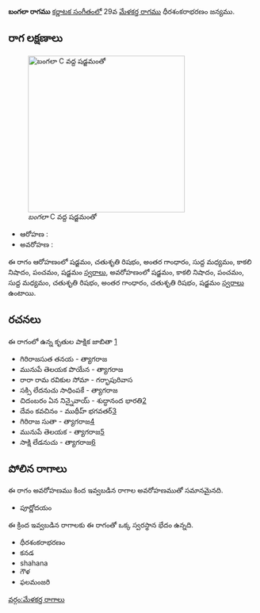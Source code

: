 {{Infobox ragam
	| name          	= బంగలా
	| synonym	    	= 
	| mela          	= 
	| chakra        	= 
	| janaka        	= 
	| type          	= షడవ
	| arohanam      	= {{svaraC|S|R2|G3|M1|N3|P|S'}} 
	| avarohanam    	= {{svaraC|S'|N3|P|M1|R2|G3|R2|S}}
	| jeeva         	=
	| chhaya        	=
	| nyasa         	=
	| vishesha      	= 
	| equivalent  		= 
}}
{{కర్ణాటక సంగీత రాగాలు}}
'''బంగలా రాగము''' [[కర్ణాటక సంగీతం]]లో 29వ [[మేళకర్త రాగము]] ధీరశంకరాభరణం జన్యము. 


==రాగ లక్షణాలు==
[[Image:bangala_kb2wiki.png|thumb|right|316px|''బంగలా'' C వద్ద షడ్జమంతో]]

* ఆరోహణ : {{svaraC|S|R2|G3|M1|N3|P|S'}} 
* అవరోహణ : {{svaraC|S'|N3|P|M1|R2|G3|R2|S}}

ఈ రాగం ఆరోహణంలో షడ్జమం, చతుశృతి రిషభం, అంతర గాంధారం, సుద్ద మధ్యమం, కాకలి  నిషాదం, పంచమం, షడ్జమం [[స్వరాలు]], అవరోహణంలో షడ్జమం, కాకలి  నిషాదం, పంచమం, సుద్ద మధ్యమం, చతుశృతి రిషభం, అంతర గాంధారం, చతుశృతి రిషభం, షడ్జమం [[స్వరాలు]] ఉంటాయి.

==రచనలు==
ఈ రాగంలో ఉన్న కృతుల పాక్షిక జాబితా [https://github.com/ssrihari/ragavardhini/blob/master/ragas/kritis.psv]
* గిరిరాజసుత తనయ - త్యాగరాజ
* మునుపే తెలయక పొయేన - త్యాగరాజ
* రారా రామ రవికుల సోమా - గర్భాపురివాస
* సక్సి లేదనుచు సాధింపకే - త్యాగరాజ
* చిదంబరం ఏన నిన్నైవాయ్ - శుద్ధానంద  భారతి[http://www.karnatik.com/c1636.shtml]
* దేవం కవచినం - ముథీహ్ భగవతర్[http://www.karnatik.com/c1929.shtml]
* గిరిరాజ సుతా - త్యాగరాజ[http://www.karnatik.com/c2340.shtml]
* మునుపే తెలయక - త్యాగరాజ[http://www.karnatik.com/c2570.shtml]
* సాక్షి లేడనుచు - త్యాగరాజ[http://www.karnatik.com/c2798.shtml]




==పోలిన రాగాలు==
ఈ రాగం అవరోహణము కింద ఇవ్వబడిన రాగాల అవరోహణముతో సమానమైనది.
* పూర్ణోదయం

ఈ క్రింద ఇవ్వబడిన రాగాలకు ఈ రాగంతో ఒక్క స్వరస్థాన భేదం ఉన్నది.
* ధీరశంకరాభరణం
* కనడ
* shahana
* గౌళ
* ఫలమంజరి



[[వర్గం:మేళకర్త రాగాలు]]